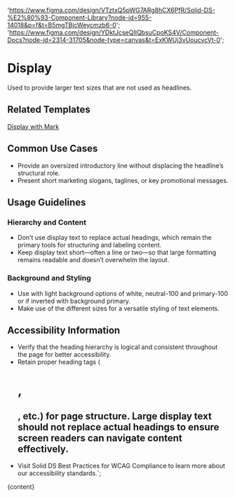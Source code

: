 

  'https://www.figma.com/design/VTztxQ5pWG7ARg8hCX6PfR/Solid-DS-%E2%80%93-Component-Library?node-id=955-14018&p=f&t=B5mgTBjcWeycmzb6-0';
  'https://www.figma.com/design/YDktJcseQIIQbsuCpoKS4V/Component-Docs?node-id=2314-31705&node-type=canvas&t=ExKWUj3vUoucvcVt-0';

# Display

Used to provide larger text sizes that are not used as headlines.

<DefaultStory />

<DocumentationLinks storybookLink="${storybookLink}" figmaLibrary="${figmaLibrary}" figmaDocs="${figmaDocs}" />

## Related Templates

[Display with Mark](/?path=/docs/templates-mark--docs)

## Common Use Cases

- Provide an oversized introductory line without displacing the headline’s structural role.
- Present short marketing slogans, taglines, or key promotional messages.

## Usage Guidelines

### Hierarchy and Content

- Don’t use display text to replace actual headings, which remain the primary tools for structuring and labeling content.
- Keep display text short—often a line or two—so that large formatting remains readable and doesn’t overwhelm the layout.

### Background and Styling

- Use with light background options of white, neutral-100 and primary-100 or if inverted with background primary.
- Make use of the different sizes for a versatile styling of text elements.

## Accessibility Information

- Verify that the heading hierarchy is logical and consistent throughout the page for better accessibility.
- Retain proper heading tags (<h1>, <h2>, etc.) for page structure. Large display text should not replace actual headings to ensure screen readers can navigate content effectively.
- Visit <sd-link href="https://www.figma.com/design/YDktJcseQIIQbsuCpoKS4V/Component-Docs?node-id=10708-5011&t=Z1FxSGWkmXG5r5sw-4" target="_blank">Solid DS Best Practices for WCAG Compliance</sd-link> to learn more about our accessibility standards.`;

<Meta title="Styles/sd-display/Overview" />

<OverviewFormatter story={DisplayStories.Default}>{content}</OverviewFormatter>
